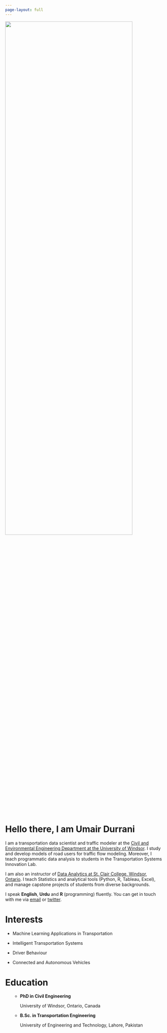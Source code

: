 ```yaml
---
page-layout: full
---
```


<!-- Nothing else to see here -->


::: {.grid}

::: {.g-col-12 .g-col-md-6}
<img src=umair-profile2.jpg  width="90%" height="65%">
:::

::: {.g-col-12 .g-col-md-6 #about-me-text}
<!-- # <span style="color:#1296e3">Hello there, I am Umair Durrani.</span> -->

# Hello there, I am Umair Durrani

I am a transportation data scientist and traffic modeler at the [Civil and Environmental Engineering Department at the University of Windsor](https://www.uwindsor.ca/engineering/civil/). I study and develop models of road users for traffic flow modeling. Moreover, I teach programmatic data analysis to students in the Transportation Systems Innovation Lab.

I am also an instructor of [Data Analytics at St. Clair College, Windsor, Ontario](https://www.stclaircollege.ca/programs/data-analytics-business). I teach Statistics and analytical tools (Python, R, Tableau, Excel), and manage capstone projects of students from diverse backgrounds.

I speak **English**, **Urdu** and **R** (programming) fluently. You can get in touch with me via [email](mailto:umairdurrani@outlook.com) or [twitter](https://twitter.com/umairdurrani87).

:::


::: {.g-col-12 .g-col-md-5 .g-start-md-2}
<!-- # <span style="color:#1296e3">Interests</span> -->
# Interests

-   Machine Learning Applications in Transportation  

-   Intelligent Transportation Systems

-   Driver Behaviour

-   Connected and Autonomous Vehicles  

:::

::: {.g-col-12 .g-col-md-5}
<!-- # <span style="color:#1296e3">Education</span> -->
# Education

<ul>

-   **PhD in Civil Engineering** <br>

    <p class="grad-location">

    University of Windsor, Ontario, Canada

    </p>


-   **B.Sc. in Transportation Engineering** <br>

    <p class="grad-location">

    University of Engineering and Technology, Lahore, Pakistan

    </p>

</ul>

:::


:::